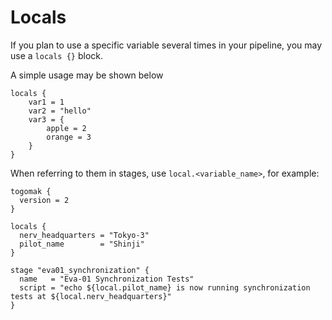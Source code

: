 # Locals

If you plan to use a specific variable several times in your pipeline, you may use 
a `locals {}` block. 

A simple usage may be shown below


```hcl
locals {
    var1 = 1
    var2 = "hello"
    var3 = {
        apple = 2
        orange = 3
    }
}
```

When referring to them in stages, use `local.<variable_name>`, for example:
```hcl 
togomak {
  version = 2
}

locals {
  nerv_headquarters = "Tokyo-3"
  pilot_name        = "Shinji"
}

stage "eva01_synchronization" {
  name   = "Eva-01 Synchronization Tests"
  script = "echo ${local.pilot_name} is now running synchronization tests at ${local.nerv_headquarters}"
}

```
